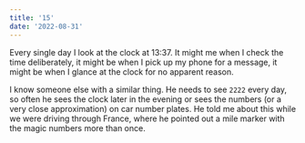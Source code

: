 ```yaml
---
title: '15'
date: '2022-08-31'
---
```


Every single day I look at the clock at 13:37. It might me when I check the time deliberately, it might be when I pick up my phone for a message, it might be when I glance at the clock for no apparent reason.

I know someone else with a similar thing. He needs to see `2222` every day, so often he sees the clock later in the evening or sees the numbers (or a very close approximation) on car number plates. He told me about this while we were driving through France, where he pointed out a mile marker with the magic numbers more than once.
